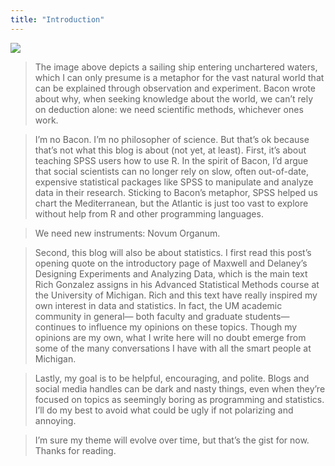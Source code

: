 ```yaml
---
title: "Introduction"
---
```


![](nrg00_book.jpg)

> The image above depicts a sailing ship entering unchartered waters, which I can only presume is a metaphor for the vast natural world that can be explained through observation and experiment. Bacon wrote about why, when seeking knowledge about the world, we can't rely on deduction alone: we need scientific methods, whichever ones work.

> I'm no Bacon. I'm no philosopher of science. But that's ok because that's not what this blog is about (not yet, at least). First, it's about teaching SPSS users how to use R. In the spirit of Bacon, I'd argue that social scientists can no longer rely on slow, often out-of-date, expensive statistical packages like SPSS to manipulate and analyze data in their research. Sticking to Bacon's metaphor, SPSS helped us chart the Mediterranean, but the Atlantic is just too vast to explore without help from R and other programming languages.

> We need new instruments: Novum Organum.

> Second, this blog will also be about statistics. I first read this post's opening quote on the introductory page of Maxwell and Delaney's Designing Experiments and Analyzing Data, which is the main text Rich Gonzalez assigns in his Advanced Statistical Methods course at the University of Michigan. Rich and this text have really inspired my own interest in data and statistics. In fact, the UM academic community in general— both faculty and graduate students—continues to influence my opinions on these topics. Though my opinions are my own, what I write here will no doubt emerge from some of the many conversations I have with all the smart people at Michigan.

> Lastly, my goal is to be helpful, encouraging, and polite. Blogs and social media handles can be dark and nasty things, even when they're focused on topics as seemingly boring as programming and statistics. I'll do my best to avoid what could be ugly if not polarizing and annoying.

> I'm sure my theme will evolve over time, but that's the gist for now. Thanks for reading.
